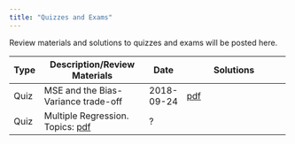 ```yaml
---
title: "Quizzes and Exams"
---
```


Review materials and solutions to quizzes and exams will be posted here.

+---------+----------------------------------------------------------+---------------+--------------------------------------------------------------+
| Type    | Description/Review Materials                             | Date          | Solutions                                                    |
+=========+==========================================================+===============+==============================================================+
|   Quiz  | MSE and the Bias-Variance trade-off                      | 2018-09-24    |  [pdf](quizzes/q1/quiz_solutions_rubric.pdf)                 |
+---------+----------------------------------------------------------+---------------+--------------------------------------------------------------+
|   Quiz  | Multiple Regression.                                     | ?             |                                                              |
|         | Topics: [pdf](quizzes/q2/quiz_topics_full.pdf)           |               |                                                              |
+---------+----------------------------------------------------------+---------------+--------------------------------------------------------------+
